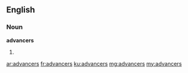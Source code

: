 ==English==

===Noun===
'''advancers'''
# {{plural of|advancer}}

[[ar:advancers]]
[[fr:advancers]]
[[ku:advancers]]
[[mg:advancers]]
[[my:advancers]]